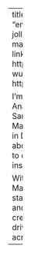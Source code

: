 ---
title: "Emma Wu"
image: "emw_image.jpg"
about: 
  template: jolla
  links:
    - icon: envelope
      href: mailto:emw016@ucsd.edu
    - icon: linkedin
      href: https://www.linkedin.com/in/emma-wu0719/
    - icon: github
      href : https://github.com/bibibingya

I'm a Master of Science in Business Analytics (MSBA) candidate at UC San Diego – Rady School of Management, expected to graduate in December 2025. I am passionate about leveraging data and analytics to drive actionable business insights.

With a background in Fashion Marketing and experience in statistical analysis, visualization, and machine learning, I aim to bring creative problem-solving and data-driven strategies to organizations across industries.
---
